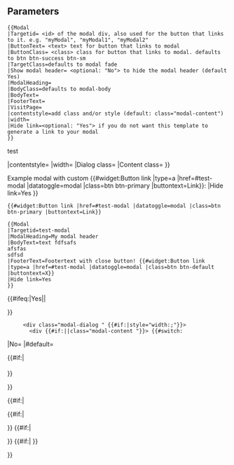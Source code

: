 <noinclude>
{{CSP alert}}
==Parameters==
<pre>
{{Modal
|Targetid= <id> of the modal div, also used for the button that links to it. e.g. "myModal", "myModal1", "myModal2"
|ButtonText= <text> text for button that links to modal 
|ButtonClass= <class> class for button that links to modal. defaults to btn btn-success btn-sm
|TargetClass=defaults to modal fade
|Show modal header= <optional: "No"> to hide the modal header (default Yes)
|ModalHeading=
|BodyClass=defaults to modal-body
|BodyText=
|FooterText=
|VisitPage=
|contentstyle=add class and/or style (default: class="modal-content")
|width=
|Hide link=<optional: "Yes"> if you do not want this template to generate a link to your modal
}}
</pre>
;test
{{Modal
|Targetid=myModalOverHere
|ButtonClass=btn btn-ghost btn-sm
|ButtonText=This is a sick modal m8
|TargetClass=modal fade
|ModalHeading =You've clicked me
|BodyText =Thanks for doing so!
|FooterText={{#widget:Button link |href=#|buttontext=Some button|class=btn btn-viewmore btn-sm}}
|contentstyle=
|width=
|Dialog class=
|Content class=
}}

Example modal with custom {{#widget:Button link |type=a |href=#test-modal |datatoggle=modal |class=btn btn-primary |buttontext=Link}}: {{Modal
|Targetid=test-modal |ModalHeading=My modal header |BodyText=text fdfsafs afsfas sdfsd |FooterText=Footertext with close button! {{#widget:Button link |type=a |href=#test-modal |datatoggle=modal |class=btn btn-default |buttontext=X}} |Hide link=Yes }}
<pre>
{{#widget:Button link |href=#test-modal |datatoggle=modal |class=btn btn-primary |buttontext=Link}}

{{Modal
|Targetid=test-modal
|ModalHeading=My modal header
|BodyText=text fdfsafs
afsfas
sdfsd
|FooterText=Footertext with close button! {{#widget:Button link |type=a |href=#test-modal |datatoggle=modal |class=btn btn-default |buttontext=X}}
|Hide link=Yes
}}
</pre>


</noinclude><includeonly>{{#ifeq:{{{Hide link|}}}|Yes||<div class="{{#if:{{{ButtonClass|}}}|{{{ButtonClass|}}}|btn btn-success btn-sm}}" data-toggle="modal" data-target="#{{{Targetid|}}}" >{{{ButtonText|}}}</div>}}
    <div id="{{{Targetid|}}}" class="{{#if:{{{TargetClass|}}}|{{{TargetClass|}}}|modal fade}}" tabindex="-1" role="dialog" aria-labelledby="myModalLabel" aria-hidden="true">
      <div class="modal-dialog {{{Dialog class|}}}" {{#if:{{{width|}}}|style="width:{{{width|}}};"}}>
        <div {{#if:{{{contentstyle|}}}|{{{contentstyle|}}}|class="modal-content {{{Content class|}}}"}}><!--
-->{{#switch:{{{Show modal header|}}} 
|No=
|#default=<div class="modal-header">
            <div class="close" data-dismiss="modal" aria-hidden="true"></div>
{{#if:{{{ModalHeading|}}}|<h4 class="modal-title" id="myModalLabel">{{{ModalHeading|}}}</h4>}}
          </div>}}
          <div class="{{{BodyClass|modal-body}}}">
{{{BodyText|}}}
          </div>
{{#if:{{{Dismiss|}}}{{{VisitPage|}}}{{{FooterText|}}}|<div class="modal-footer"><!--
-->{{#if:{{{Dismiss|}}}|<div class="btn btn-default" data-dismiss="modal">{{Fa|times fa-fw}} {{{Dismiss|}}}</div>}}<!--
-->{{#if:{{{VisitPage|}}}|<div class="btn btn-primary">{{{VisitPage|}}}</div>}}<!--
-->{{#if:{{{FooterText|}}}|{{{FooterText|}}} }}<!--
--></div>}}
        </div>
      </div>
    </div></includeonly>
